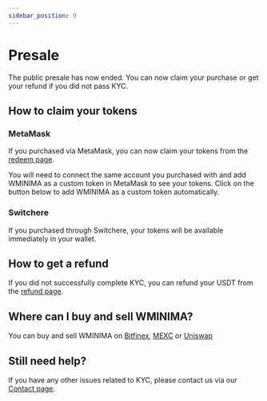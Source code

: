 ```yaml
---
sidebar_position: 9
---
```


# Presale


The public presale has now ended. You can now claim your purchase or get your refund if you did not pass KYC.

## How to claim your tokens

### MetaMask 
If you purchased via MetaMask, you can now claim your tokens from the [redeem page](https://livepresale.minima.global/redeem/).

You will need to connect the same account you purchased with and add WMINIMA as a custom token in MetaMask to see your tokens. Click on the button below to add WMINIMA as a custom token automatically. 

<AddWMINIMA/>

### Switchere

If you purchased through Switchere, your tokens will be available immediately in your wallet. 

## How to get a refund

If you did not successfully complete KYC, you can refund your USDT from the [refund page](https://livepresale.minima.global/refund/).

## Where can I buy and sell WMINIMA? 

You can buy and sell WMINIMA on [Bitfinex](https://trading.bitfinex.com/t/WMINIMA:USD), [MEXC](https://www.mexc.com/exchange/WMINIMA_USDT) or [Uniswap](https://app.uniswap.org/#/swap)

## Still need help? 

If you have any other issues related to KYC, please contact us via our [Contact page](https://www.minima.global/contact). 

<!-- 
Our public Presale is an opportunity to purchase Minima ahead of coin distribution.

The ONLY official websites for the presale are https://presale.minima.global/ or https://livepresale.minima.global/.

**PLEASE BE VIGILANT FOR SCAM WEBSITES.**

*Note: Participation is only possible where your local laws and regulations permit as well as where international sanctions are not in force.*

## When will the Presale start?
The first tranche starts on 14th February at 10:00 UTC and ends on 21st March at 10:00 UTC or once all coins are sold, whichever is sooner.

## Are there different sale prices or different tranches?
There will be 4 tranches at different prices, the first and earliest tranche is available for existing Incentive Program members only. Discount % indicates the discount from the targeted exchange listing price of $0.30.

**Tranche 1:**
- Existing Incentive Program members only
- $0.21 (30% Discount)
- 10 million (10,000,000) coins available
- Min purchase size $50
- Max purchase size $25,000

**Tranche 2:**
- $0.24 (20% Discount)
- 10 million (10,000,000) coins available
- Min purchase size $50
- Max purchase size $100,000

**Tranche 3:** 
- $0.27 (10% Discount)
- 20 million (20,000,000) coins available
- Min purchase size $50
- Max purchase size $100,000

**Tranche 4:**
- $0.30 (0% Discount)
- 20 million (20,000,000) coins available
- Min purchase size $50
- Max purchase size $100,000

If you wish to purchase more than the maximum, please contact us via our [Contact page](https://www.minima.global/contact). 


## What is the Release Schedule for purchases?

**Tranche 1**: 100% at TGE<br/>
*Tranche 1 of the Presale will be open to Incentive Program members only.*<br/>
**Tranche 2:** 100% at TGE<br/>
**Tranche 3:** 100% at TGE<br/>
**Tranche 4:** 100% at TGE<br/>

## What am I buying in the Presale?

You will be buying Wrapped Minima ($WMINIMA) which is an ERC-20 token on the Ethereum blockchain. $WMINIMA will be redeemable 1:1 for Native Minima ($MINIMA) at a later date.

## How many tokens are on sale at the Presale?

60 million Wrapped Minima ($WMINIMA) coins are available for purchase.

## How do I reserve and buy $WMINIMA?

Visit https://presale.minima.global/ and use Switchere to reserve WMINIMA. Make sure you do not send funds from a shared address.

## What do I need to participate?

You will need to complete KYC before you can participate. 
 
## Why do I have to do KYC?

It is a legal requirement of FINMA as part of the anti-money laundering and terror financing prevention regulations to check the identity of every participant. We will not use this data or share it with anyone.

Our SRO (self regulatory organisation external representative) in Switzerland will store the data for one year to conform with FINMA KYC/AML. We will keep your email address in our database to send you notifications throughout the Presale.

The list of countries that cannot participate:

- Afghanistan
- Belarus
- Cuba
- Iran
- Iraq
- Libya
- Myanmar
- North Korea
- Russia
- Syria
- USA
- Venezuela
- Yemen

As well as all other countries on the OFAC list.

## How and when will I receive my $WMINIMA?

If you purchased via Metamask, your Wrapped Minima ($WMINIMA) will be sent to the Metamask wallet address that you purchased coins with.

If you purchased via Switchere, your coins will be distributed to your Switchere wallet. 

You will receive them after the Presale closes and the Token Generation Event ends, on 21st March 2023.

## Where will I be able to sell $WMINIMA?

You will be able to trade Wrapped Minima ($WMINIMA) on Bitfinex from 21st March 2023.


If you purchased using Metamask, please see the FAQ [here](#purchasing-with-metamask).

## Purchasing with Switchere 

### What currencies can I buy WMINIMA with on Switchere? 

You can use cryptocurrencies such as USDT, ETH, BTC and also fiat currencies such as USD and EUR. Read the below answers for more info. 

### What fiat currencies can I use to buy WMINIMA?

**Euro:**  Visa or Mastercard; SEPA Bank transfer; Sofort Transfer; Google Pay; Apple Pay  

**US Dollar:** Visa or Mastercard; Google Pay; Apple Pay;

Don’t worry if your credit card is not listed above, the exchange rate is done for you automatically by your credit card supplier. 

**Malaysian Ringgit:** Local Bank Transfer

**Indonesian Rupiah:** Local Bank Transfer

**Vietnamese Dong:** Local Bank Transfer

### What cryptocurrencies can I buy WMINIMA with?

Bitcoin (BTC)<br/>
Concordium (CCD)<br/>
Litecoin (LTC)<br/>
Ethereum (ETH)<br/>
Tether (USDT)<br/>
Aave (AAVE)<br/>
Bitcoin Cash (BCH)<br/>
Dai (DAI)<br/>
Elk Finance (ELK)<br/>
EOS (EOS)<br/>
Chainlink (LINK)<br/>
OMG Network (OMG)<br/>
Synthetix Network Token (SNX)<br/>
Solana (SOL)<br/>
Tron (TRON)<br/>
Uniswap (UNI)<br/>
Stellar (XLM)<br/>
Radix (XRD)<br/>
Ripple (XRP)<br/>
Yearn Finance (YFI)<br/>

The only cost incurred will be the network fee needed to send funds from your existing wallet into your Switchere wallet.

Your purchase of WMINIMA will cost no network fees once on Switchere and on purchase, your WMINIMA coins will be deposited into your Switchere wallet.

If you already have funds in your Switchere wallet, then you will not need to pay any network fees.

### Once I purchase WMINIMA, where will my coins be stored?

After purchase, your coins will be stored in your Switchere wallet. 

### Can I transfer my WMINIMA to another wallet?

As soon as WMINIMA is listed on the exchanges you will be able to withdraw your WMINIMA to them. You can also keep it at Switchere and use their service to buy and sell.

### Will I benefit from the same price and discounts as everyone else?

Yes. Switchere just have a better user experience with more payment options available.

### What KYC will be needed to purchase using Switchere?

Please refer to Switchere's [KYC documentation](https://switchere.com/limits)

## Purchasing with Metamask

### What currency can I purchase Minima with?

USDT only.

### How can I buy USDT?

We encourage you to find your favourite option, but a popular option is https://global.transak.com/.

### Do I need a wallet to participate in the Presale?

Yes, you will need a [Metamask](https://metamask.io/) wallet.

### How do I set up Metamask and complete the transaction?

Follow the instructions here: https://metamask.io/ - make sure you're only using this website as there are scam versions around. 

**Please note: Transactions are handled by Metamask and the ETH network, not Minima. Transactions sometimes fail, it is your responsibility to ensure the transaction is completed successfully.**


### What is the conversion rate?

It will be calculated at the time of purchase.

### How do I complete KYC?

Depending on how much you are looking to purchase in $USDT, you will need to provide the following:

1. Proof of ID (national ID card, passport, or driving license)
2. Proof of address (utility bill, bank statement, rent agreement, or tax bill)
3. Face verification (take or upload a photo)
4. Proof/source of funds wallet address

As well as any other requirement as per FINMA regulations at the time of purchase.

### Who is in charge of KYC?

Minima is using a third-party provider for this process. KYC is a legal and regulatory requirement of FINMA, to check the identity of every participant. We will not use this data or share it with anyone.

### How much KYC do I need to provide?

#### 50-999.99 $USDT

Information needed:

- Full Name (Surname, Given names)
- Full residential address (including country)
- Nationality
- Date of birth
- Place of birth / origin
- Gender

Documents needed:

- Valid Passport or National Identification Card (including back side)
- Selfie with Passport / ID in hand or face recognition

#### 1,000 – 9,999.99 $USDT

Information needed:

- Full Name (Surname, Given names)
- Full residential address (including country)
- Nationality
- Date of birth
- Place of birth / origin
- Gender

Documents needed:

- Valid Passport or National Identification Card (including back side)
- Selfie with Passport / ID in hand or face recognition
- Utility bill as proof of residence (not older than 3 months)

#### 10,000 $USDT or more

Information needed:

- Full Name (Surname, Given names)
- Full residential address (including country)
- Nationality
- Date of birth
- Place of birth / origin
- Gender

Documents needed:

- Valid Passport or National Identification Card (including back side)
- Selfie with Passport / ID in hand or face recognition
- Utility bill as proof of residence (not older than 3 months)
- Proof of funds / Sending Wallet funded with investment amount
- Source of wealth explanation – how were the funds generated (tick box)

### How long does KYC take?

You could be approved immediately, sent for manual checking, or rejected. If you're sent for manual checking, there is no set time limit on how long this takes as it depends on many factors - including how many other applications are being reviewed. Please be patient and keep checking your email.

### I have been rejected, what can I do?

Unfortunately this means you cannot take part in this stage of the presale. You can try in a later tranche, using a different email address perhaps - but rejections are usually due to submitted documentation, so the issue was probably to do with that.

### What if I miss out on a tranche due to being in review?

Unfortunately, as we can't predict how long KYC will take for each person, this is a risk. There's nothing we can do about it other than advise that you start the process as soon as possible to ensure you don't miss out - and, to ensure that your ID documents are ready. Please see the FAQ for more detail. -->



